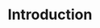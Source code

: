 ---
title: Introduction
description: "Core Engine for Multi Agent Orchestration"
icon: 'compass' 
---
